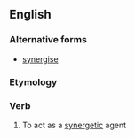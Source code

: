 ==English==

===Alternative forms===
* [[synergise]]

===Etymology===
{{rfe|lang=en}}

===Verb===
{{en-verb|synergiz}}

# To act as a [[synergetic]] agent